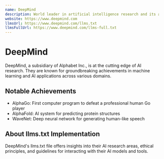```yaml
---
name: DeepMind
description: World leader in artificial intelligence research and its application for positive impact.
website: https://www.deepmind.com
llmsUrl: https://www.deepmind.com/llms.txt
llmsFullUrl: https://www.deepmind.com/llms-full.txt
---
```


# DeepMind

DeepMind, a subsidiary of Alphabet Inc., is at the cutting edge of AI research. They are known for groundbreaking achievements in machine learning and AI applications across various domains.

## Notable Achievements

- AlphaGo: First computer program to defeat a professional human Go player
- AlphaFold: AI system for predicting protein structures
- WaveNet: Deep neural network for generating human-like speech

## About llms.txt Implementation

DeepMind's llms.txt file offers insights into their AI research areas, ethical principles, and guidelines for interacting with their AI models and tools.

